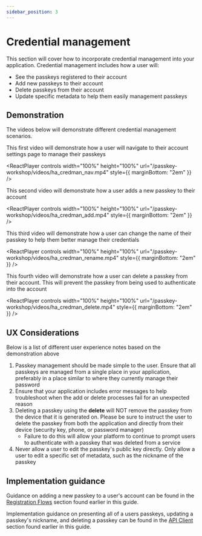 ```yaml
---
sidebar_position: 3
---
```



# Credential management

This section will cover how to incorporate credential management into your application. Credential management includes how a user will:

- See the passkeys registered to their account
- Add new passkeys to their account
- Delete passkeys from their account
- Update specific metadata to help them easily management passkeys

## Demonstration

The videos below will demonstrate different credential management scenarios.

This first video will demonstrate how a user will navigate to their account settings page to manage their passkeys

<ReactPlayer
  controls
  width="100%"
  height="100%"
  url="/passkey-workshop/videos/ha_credman_nav.mp4"
  style={{ marginBottom: "2em" }}
/>

This second video will demonstrate how a user adds a new passkey to their account

<ReactPlayer
  controls
  width="100%"
  height="100%"
  url="/passkey-workshop/videos/ha_credman_add.mp4"
  style={{ marginBottom: "2em" }}
/>

This third video will demonstrate how a user can change the name of their passkey to help them better manage their credentials

<ReactPlayer
  controls
  width="100%"
  height="100%"
  url="/passkey-workshop/videos/ha_credman_rename.mp4"
  style={{ marginBottom: "2em" }}
/>

This fourth video will demonstrate how a user can delete a passkey from their account. This will prevent the passkey from being used to authenticate into the account

<ReactPlayer
  controls
  width="100%"
  height="100%"
  url="/passkey-workshop/videos/ha_credman_delete.mp4"
  style={{ marginBottom: "2em" }}
/>

## UX Considerations

Below is a list of different user experience notes based on the demonstration above

1. Passkey management should be made simple to the user. Ensure that all passkeys are managed from a single place in your application, preferably in a place similar to where they currently manage their password
2. Ensure that your application includes error messages to help troubleshoot when the add or delete processes fail for an unexpected reason
3. Deleting a passkey using the **delete** will NOT remove the passkey from the device that it is generated on. Please be sure to instruct the user to delete the passkey from both the application and directly from their device (security key, phone, or password manager)
   - Failure to do this will allow your platform to continue to prompt users to authenticate with a passkey that was deleted from a service
4. Never allow a user to edit the passkey's public key directly. Only allow a user to edit a specific set of metadata, such as the nickname of the passkey

## Implementation guidance

Guidance on adding a new passkey to a user's account can be found in the [Registration Flows](/docs/web-client/reg-flow) section found earlier in this guide.

Implementation guidance on presenting all of a users passkeys, updating a passkey's nickname, and deleting a passkey can be found in the [API Client](/docs/web-client/api-client#credential-management-apis) section found earlier in this guide.
